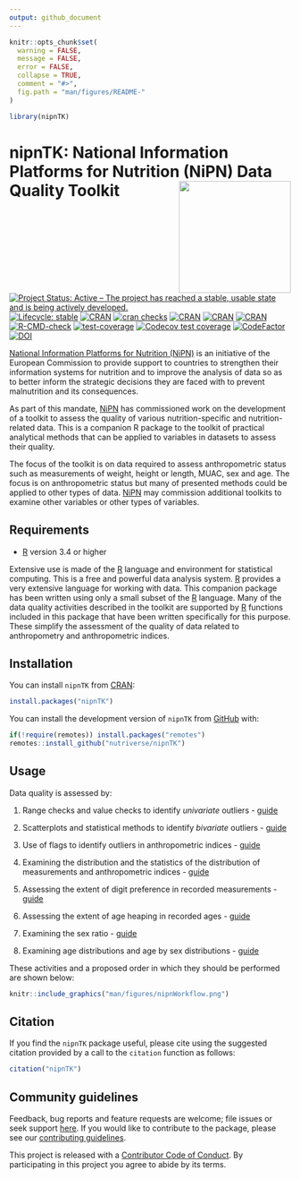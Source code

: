```yaml
---
output: github_document
---
```


<!-- README.md is generated from README.Rmd. Please edit that file -->

```r
knitr::opts_chunk$set(
  warning = FALSE,
  message = FALSE,
  error = FALSE,
  collapse = TRUE,
  comment = "#>",
  fig.path = "man/figures/README-"
)

library(nipnTK)
```

# nipnTK: National Information Platforms for Nutrition (NiPN) Data Quality Toolkit <img src="man/figures/logo.png" width="200px" align="right" display="none" />

<!-- Badges start here -->
[![Project Status: Active – The project has reached a stable, usable state and is being actively developed.](https://www.repostatus.org/badges/latest/active.svg)](https://www.repostatus.org/#active)
[![Lifecycle: stable](https://img.shields.io/badge/lifecycle-stable-brightgreen.svg)](https://lifecycle.r-lib.org/articles/stages.html#stable)
[![CRAN](https://img.shields.io/cran/v/nipnTK.svg)](https://cran.r-project.org/package=nipnTK)
[![cran checks](https://cranchecks.info/badges/summary/nipnTK)](https://cran.r-project.org/web/checks/check_results_nipnTK.html)
[![CRAN](https://img.shields.io/cran/l/nipnTK.svg)](https://CRAN.R-project.org/package=nipnTK)
[![CRAN](http://cranlogs.r-pkg.org/badges/nipnTK)](https://cran.r-project.org/package=nipnTK)
[![CRAN](http://cranlogs.r-pkg.org/badges/grand-total/nipnTK)](https://cran.r-project.org/package=nipnTK)
[![R-CMD-check](https://github.com/nutriverse/nipnTK/actions/workflows/R-CMD-check.yaml/badge.svg)](https://github.com/nutriverse/nipnTK/actions/workflows/R-CMD-check.yaml)
[![test-coverage](https://github.com/nutriverse/nipnTK/actions/workflows/test-coverage.yaml/badge.svg)](https://github.com/nutriverse/nipnTK/actions/workflows/test-coverage.yaml)
[![Codecov test coverage](https://codecov.io/gh/nutriverse/nipnTK/branch/main/graph/badge.svg)](https://app.codecov.io/gh/nutriverse/nipnTK?branch=main)
[![CodeFactor](https://www.codefactor.io/repository/github/nutriverse/nipntk/badge)](https://www.codefactor.io/repository/github/nutriverse/nipntk)
[![DOI](https://zenodo.org/badge/118171028.svg)](https://zenodo.org/badge/latestdoi/118171028)
<!-- Badges end here -->

[National Information Platforms for Nutrition (NiPN)](http://www.nipn-nutrition-platforms.org) is an initiative of the European Commission to provide support to countries to strengthen their information systems for nutrition and to improve the analysis of data so as to better inform the strategic decisions they are faced with to prevent malnutrition and its consequences.

As part of this mandate, [NiPN](http://www.nipn-nutrition-platforms.org) has commissioned work on the development of a toolkit to assess the quality of various nutrition-specific and nutrition-related data. This is a companion R package to the toolkit of practical analytical methods that can be applied to variables in datasets to assess their quality.

The focus of the toolkit is on data required to assess anthropometric status such as measurements of weight, height or length, MUAC, sex and age. The focus is on anthropometric status but many of presented methods could be applied to other types of data. [NiPN](http://www.nipn-nutrition-platforms.org) may commission additional toolkits to examine other variables or other types of variables.

## Requirements

* [R](https://cran.r-project.org) version 3.4 or higher

Extensive use is made of the [R](https://cran.r-project.org) language and environment for statistical computing. This is a free and powerful data analysis system. [R](https://cran.r-project.org) provides a very extensive language for working with data. This companion package has been written using only a small subset of the [R](https://cran.r-project.org) language. Many of the data quality activities described in the toolkit are supported by [R](https://cran.r-project.org) functions included in this package that have been written specifically for this purpose. These simplify the assessment of the quality of data related to anthropometry and anthropometric indices.

## Installation

You can install `nipnTK` from [CRAN](https://cran.r-project.org):

```r
install.packages("nipnTK")
```

You can install the development version of `nipnTK` from [GitHub](https://github.com/nutriverse/nipnTK) with:

```r
if(!require(remotes)) install.packages("remotes")
remotes::install_github("nutriverse/nipnTK")
```

## Usage

Data quality is assessed by:

1. Range checks and value checks to identify *univariate* outliers - [guide](https://nutriverse.io/nipnTK/articles/rl.html)

2. Scatterplots and statistical methods to identify *bivariate* outliers - [guide](https://nutriverse.io/nipnTK/articles/sp.html)

3. Use of flags to identify outliers in anthropometric indices - [guide](https://nutriverse.io/nipnTK/articles/flagging.html)

4. Examining the distribution and the statistics of the distribution of measurements and anthropometric indices - [guide](https://nutriverse.io/nipnTK/articles/ad.html)

5. Assessing the extent of digit preference in recorded measurements - [guide](https://nutriverse.io/nipnTK/articles/dp.html)

6. Assessing the extent of age heaping in recorded ages - [guide](https://nutriverse.io/nipnTK/articles/ah.html)

7. Examining the sex ratio - [guide](https://nutriverse.io/nipnTK/articles/sr.html)

8. Examining age distributions and age by sex distributions - [guide](https://nutriverse.io/nipnTK/articles/as.html)

These activities and a proposed order in which they should be performed are shown below:

```r
knitr::include_graphics("man/figures/nipnWorkflow.png")
```

## Citation

If you find the `nipnTK` package useful, please cite using the suggested citation provided by a call to the `citation` function as follows:

```r
citation("nipnTK")
```

## Community guidelines

Feedback, bug reports and feature requests are welcome; file issues or seek support [here](https://github.com/nutriverse/nipnTK/issues). If you would like to contribute to the package, please see our [contributing guidelines](https://nutriverse.io/nipnTK/CONTRIBUTING.html).

This project is released with a [Contributor Code of Conduct](https://nutriverse.io/nipnTK/CODE_OF_CONDUCT.html). By participating in this project you agree to abide by its terms.
